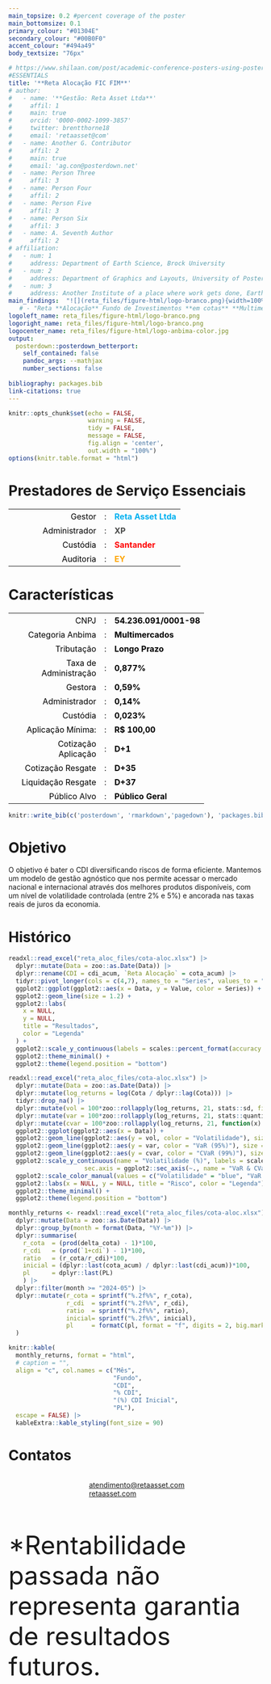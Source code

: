 ```yaml
---
main_topsize: 0.2 #percent coverage of the poster
main_bottomsize: 0.1
primary_colour: "#01304E"
secondary_colour: "#00B0F0"
accent_colour: "#494a49"
body_textsize: "76px"

# https://www.shilaan.com/post/academic-conference-posters-using-posterdown/
#ESSENTIALS
title: '**Reta Alocação FIC FIM**'
# author:
#   - name: '**Gestão: Reta Asset Ltda**'
#     affil: 1
#     main: true
#     orcid: '0000-0002-1099-3857'
#     twitter: brentthorne18
#     email: 'retaasset@com'
#   - name: Another G. Contributor
#     affil: 2
#     main: true
#     email: 'ag.con@posterdown.net'
#   - name: Person Three
#     affil: 3
#   - name: Person Four
#     affil: 2
#   - name: Person Five
#     affil: 3
#   - name: Person Six
#     affil: 3
#   - name: A. Seventh Author
#     affil: 2
# affiliation:
#   - num: 1
#     address: Department of Earth Science, Brock University
#   - num: 2
#     address: Department of Graphics and Layouts, University of Posters; Canada
#   - num: 3
#     address: Another Institute of a place where work gets done, Earth, Milky Way
main_findings:  "![](reta_files/figure-html/logo-branco.png){width=100% height=auto}"
   # - "Reta **Alocação** Fundo de Investimentos **em cotas** **Multimercado**"
logoleft_name: reta_files/figure-html/logo-branco.png
logoright_name: reta_files/figure-html/logo-branco.png
logocenter_name: reta_files/figure-html/logo-anbima-color.jpg
output: 
  posterdown::posterdown_betterport:
    self_contained: false
    pandoc_args: --mathjax
    number_sections: false
    
bibliography: packages.bib
link-citations: true
---
```


```r
knitr::opts_chunk$set(echo = FALSE,
                      warning = FALSE,
                      tidy = FALSE,
                      message = FALSE,
                      fig.align = 'center',
                      out.width = "100%")
options(knitr.table.format = "html") 
```

# Prestadores de Serviço Essenciais

<style>
  /* Force the table and its rows and cells to have a transparent background */
  table.custom-table,
  table.custom-table tr,
  table.custom-table td {
    background-color: transparent !important;
  }
  /* Ensure borders are removed and the table is aligned to the left */
  table.custom-table {
    border-collapse: collapse;
    margin-left: 0;
  }
  table.custom-table td {
    border: none;
    padding: 4px 8px;
  }
</style>

<table class="custom-table">
  <tr>
    <td style="vertical-align: top;"></td>
    <td style="color: black; text-align: right; width:150px;">Gestor</td>
    <td style="padding: 0 8px;">:</td>
    <td style="color: #00B0F0; font-weight: bold;">Reta Asset Ltda</td>
  </tr>
  <tr>
    <td style="vertical-align: top;"></td>
    <td style="color: black; text-align: right; width:150px;">Administrador</td>
    <td style="padding: 0 8px;">:</td>
    <td style="color: #494a49; font-weight: bold;">XP</td>
  </tr>
  <tr>
    <td style="vertical-align: top;"></td>
    <td style="color: black; text-align: right; width:150px;">Custódia</td>
    <td style="padding: 0 8px;">:</td>
    <td style="color: red; font-weight: bold;">Santander</td>
  </tr>
  <tr>
    <td style="vertical-align: top;"></td>
    <td style="color: black; text-align: right; width:150px;">Auditoria</td>
    <td style="padding: 0 8px;">:</td>
    <td style="color: orange; font-weight: bold;">EY</td>
  </tr>
</table>

# Características

<!-- This is the `posterdown_betterport` template for the {posterdown} package! I was inspired by the twitter thread of [Mike Morrison](https://mobile.twitter.com/mikemorrison/status/1110191245035479041) and wanted to apply the `#betterposter` concept to the reproducible (yet simple to use) functionality of the {posterdown} package [@R-posterdown]. If you're not an R user don't sweat as you do **NOT** need to use it at all! Feel free to use only the Markdown functionality of this package :) -->


<style>
  /* Force the table and its rows and cells to have a transparent background */
  table.custom-table,
  table.custom-table tr,
  table.custom-table td {
    background-color: transparent !important;
  }
  /* Ensure borders are removed and the table is aligned to the left */
  table.custom-table {
    border-collapse: collapse;
    margin-left: 0;
  }
  table.custom-table td {
    border: none;
    padding: 4px 8px;
  }
</style>

<table class="custom-table">
  <tr>
    <td style="vertical-align: top;"></td>   <!-- &#8226 is the code for bullet points in html. To include bullet point this line should be like this: <td style="vertical-align: top;">&#8226;</td> -->
    <td style="color: black; text-align: right; width:150px;">CNPJ</td> 
    <td style="padding: 0 8px;">:</td>
    <td style="color: black;font-weight: bold;">54.236.091/0001-98</td>
  </tr>
  
  <tr>
    <td style="vertical-align: top;"></td>
    <td style="color: black; text-align: right; width:150px;">Categoria Anbima</td> 
    <td style="padding: 0 8px;">:</td>
    <td style="color: black;font-weight: bold;">Multimercados</td>
  </tr>
  
  <tr>
    <td style="vertical-align: top;"></td>
    <td style="color: black; text-align: right; width:150px;">Tributação</td> 
    <td style="padding: 0 8px;">:</td>
    <td style="color: black;font-weight: bold;">Longo Prazo</td>
  </tr>

  <tr>
    <td style="vertical-align: top;"></td>
    <td style="color: black; text-align: right; width:150px;">Taxa de Administração</td> 
    <td style="padding: 0 8px;">:</td>
    <td style="color: black; font-weight: bold;">0,877%</td>
  </tr>
  <tr>
    <td style="vertical-align: top;"></td>
    <td style="color: black; text-align: right; width:150px;">Gestora</td>
    <td style="padding: 0 8px;">:</td>
    <td style="color: black; font-weight: bold;">0,59%</td>
  </tr>
  <tr>
    <td style="vertical-align: top;"></td>
    <td style="color: black; text-align: right; width:150px;">Administrador</td>
    <td style="padding: 0 8px;">:</td>
    <td style="color: black; font-weight: bold;">0,14%</td>
  </tr>
  <tr>
    <td style="vertical-align: top;"></td>
    <td style="color: black; text-align: right; width:150px;">Custódia</td>
    <td style="padding: 0 8px;">:</td>
    <td style="color: black; font-weight: bold;">0,023%</td>
  </tr>
    <tr>
    <td style="vertical-align: top;"></td>
    <td style="color: black; text-align: right; width:150px;">Aplicação Mínima:</td>
    <td style="padding: 0 8px;">:</td>
    <td style="color: black; font-weight: bold;">R$ 100,00</td>
  </tr>
    <tr>
    <td style="vertical-align: top;"></td>
    <td style="color: black; text-align: right; width:150px;">Cotização Aplicação</td>
    <td style="padding: 0 8px;">:</td>
    <td style="color: black; font-weight: bold;">D+1</td>
  </tr>
  <tr>
    <td style="vertical-align: top;"></td>
    <td style="color: black; text-align: right; width:150px;">Cotização Resgate</td>
    <td style="padding: 0 8px;">:</td>
    <td style="color: black; font-weight: bold;">D+35</td>
  </tr>
   <tr>
    <td style="vertical-align: top;"></td>
    <td style="color: black; text-align: right; width:150px;">Liquidação Resgate</td>
    <td style="padding: 0 8px;">:</td>
    <td style="color: black; font-weight: bold;">D+37</td>
  </tr>
    <tr>
    <td style="vertical-align: top;"></td>
    <td style="color: black; text-align: right; width:150px;">Público Alvo</td>
    <td style="padding: 0 8px;">:</td>
    <td style="color: black; font-weight: bold;">Público Geral</td>
  </tr>
</table>


```r
knitr::write_bib(c('posterdown', 'rmarkdown','pagedown'), 'packages.bib')
```


# Objetivo

O objetivo é bater o CDI diversificando riscos de forma eficiente. Mantemos
um modelo de gestão agnóstico que nos permite acessar o mercado nacional e
internacional através dos melhores produtos disponíveis, com um nível de volatilidade
controlada (entre 2% e 5%) e ancorada nas taxas reais de juros da economia.

<!-- **_Now on to the results!_** -->

# Histórico

```r

readxl::read_excel("reta_aloc_files/cota-aloc.xlsx") |> 
  dplyr::mutate(Data = zoo::as.Date(Data)) |> 
  dplyr::rename(CDI = cdi_acum, `Reta Alocação` = cota_acum) |> 
  tidyr::pivot_longer(cols = c(4,7), names_to = "Series", values_to = "Value") |> 
  ggplot2::ggplot(ggplot2::aes(x = Data, y = Value, color = Series)) +
  ggplot2::geom_line(size = 1.2) +
  ggplot2::labs(
    x = NULL,
    y = NULL,
    title = "Resultados",
    color = "Legenda"
  ) +
  ggplot2::scale_y_continuous(labels = scales::percent_format(accuracy = 1)) +
  ggplot2::theme_minimal() +
  ggplot2::theme(legend.position = "bottom")


```

```r
readxl::read_excel("reta_aloc_files/cota-aloc.xlsx") |> 
  dplyr::mutate(Data = zoo::as.Date(Data)) |>
  dplyr::mutate(log_returns = log(Cota / dplyr::lag(Cota))) |> 
  tidyr::drop_na() |> 
  dplyr::mutate(vol = 100*zoo::rollapply(log_returns, 21, stats::sd, fill = NA, align = "right")*252^(1/2)) |> 
  dplyr::mutate(var = 100*zoo::rollapply(log_returns, 21, stats::quantile, probs = .05, fill = NA, align = "right")*21^(1/2)) |> 
  dplyr::mutate(cvar = 100*zoo::rollapply(log_returns, 21, function(x) mean(x[x < quantile(x, 0.01)]), fill = NA, align = "right")*21^(1/2)) |> 
  ggplot2::ggplot(ggplot2::aes(x = Data)) +
  ggplot2::geom_line(ggplot2::aes(y = vol, color = "Volatilidade"), size = 1) +
  ggplot2::geom_line(ggplot2::aes(y = var, color = "VaR (95%)"), size = 1) +
  ggplot2::geom_line(ggplot2::aes(y = cvar, color = "CVaR (99%)"), size = 1) +
  ggplot2::scale_y_continuous(name = "Volatilidade (%)", labels = scales::percent_format(scale = 1),
                     sec.axis = ggplot2::sec_axis(~., name = "VaR & CVaR Mensal (%)", labels = scales::percent_format(scale = 1))) +
  ggplot2::scale_color_manual(values = c("Volatilidade" = "blue", "VaR (95%)" = "red", "CVaR (99%)" = "purple")) +
  ggplot2::labs(x = NULL, y = NULL, title = "Risco", color = "Legenda") +
  ggplot2::theme_minimal() +
  ggplot2::theme(legend.position = "bottom")
```




```r

monthly_returns <- readxl::read_excel("reta_aloc_files/cota-aloc.xlsx") |> 
  dplyr::mutate(Data = zoo::as.Date(Data)) |> 
  dplyr::group_by(month = format(Data, "%Y-%m")) |> 
  dplyr::summarise(
    r_cota  = (prod(delta_cota) - 1)*100,
    r_cdi   = (prod(`1+cdi`) - 1)*100,
    ratio   = (r_cota/r_cdi)*100,
    inicial = (dplyr::last(cota_acum) / dplyr::last(cdi_acum))*100,
    pl      = dplyr::last(PL)
    ) |> 
  dplyr::filter(month >= "2024-05") |> 
  dplyr::mutate(r_cota = sprintf("%.2f%%", r_cota),
                r_cdi  = sprintf("%.2f%%", r_cdi),
                ratio  = sprintf("%.2f%%", ratio),
                inicial= sprintf("%.2f%%", inicial),
                pl     = formatC(pl, format = "f", digits = 2, big.mark = ".", , decimal.mark = ",")
  )

knitr::kable(
  monthly_returns, format = "html",
  # caption = "",
  align = "c", col.names = c("Mês",
                             "Fundo",
                             "CDI",
                             "% CDI",
                             "(%) CDI Inicial",
                             "PL"),
  escape = FALSE) |> 
  kableExtra::kable_styling(font_size = 90)
```

# Contatos

<div style="display: flex; flex-direction: column; align-items: center; gap: 5px;">
  <a href="mailto:atendimento@retaasset.com" style="display: flex; align-items: center; gap: 5px;">
    <i class="fas fa-envelope"></i> atendimento@retaasset.com
  </a>
  <a href="https://retaasset.com" style="display: flex; align-items: center; gap: 5px;">
    <i class="fas fa-globe"></i> retaasset.com
  </a>
</div>



<p style="font-size:50px;">*Rentabilidade passada não representa garantia de resultados futuros.</p>



